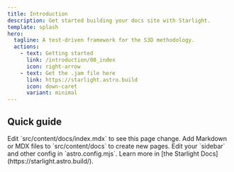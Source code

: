 ```yaml
---
title: Introduction
description: Get started building your docs site with Starlight.
template: splash
hero:
  tagline: A test-driven framework for the S3D methodology.
  actions:
    - text: Getting started
      link: /introduction/00_index
      icon: right-arrow
    - text: Get the .jam file here
      link: https://starlight.astro.build
      icon: down-caret
      variant: minimal
---
```



## Quick guide

<CardGrid stagger>
	<Card title="Update content" icon="pencil">
		Edit `src/content/docs/index.mdx` to see this page change.
	</Card>
	<Card title="Add new content" icon="add-document">
		Add Markdown or MDX files to `src/content/docs` to create new pages.
	</Card>
	<Card title="Configure your site" icon="setting">
		Edit your `sidebar` and other config in `astro.config.mjs`.
	</Card>
	<Card title="Read the docs" icon="open-book">
		Learn more in [the Starlight Docs](https://starlight.astro.build/).
	</Card>
</CardGrid>
